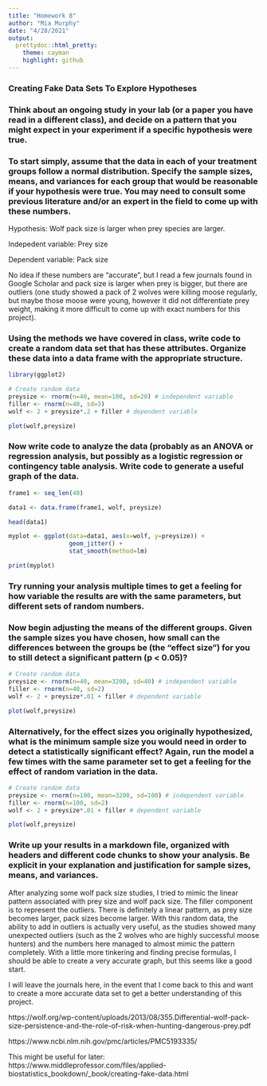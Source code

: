 ```yaml
---
title: "Homework 8"
author: "Mia Murphy"
date: "4/28/2021"
output:
  prettydoc::html_pretty:
    theme: cayman
    highlight: github
---
```




### Creating Fake Data Sets To Explore Hypotheses


### Think about an ongoing study in your lab (or a paper you have read in a different class), and decide on a pattern that you might expect in your experiment if a specific hypothesis were true.


### To start simply, assume that the data in each of your treatment groups follow a normal distribution. Specify the sample sizes, means, and variances for each group that would be reasonable if your hypothesis were true. You may need to consult some previous literature and/or an expert in the field to come up with these numbers.

Hypothesis: Wolf pack size is larger when prey species are larger.

Indepedent variable: Prey size

Dependent variable: Pack size

No idea if these numbers are "accurate", but I read a few journals found in Google Scholar
and pack size is larger when prey is bigger, but there are outliers (one study showed
a pack of 2 wolves were killing moose regularly, but maybe those moose were young,
however it did not differentiate prey weight, making it more difficult to come up 
with exact numbers for this project).


### Using the methods we have covered in class, write code to create a random data set that has these attributes. Organize these data into a data frame with the appropriate structure.

```r
library(ggplot2)

# Create random data
preysize <- rnorm(n=40, mean=100, sd=20) # independent variable
filler <- rnorm(n=40, sd=3)
wolf <- 2 + preysize*.2 + filler # dependent variable

plot(wolf,preysize)
```

### Now write code to analyze the data (probably as an ANOVA or regression analysis, but possibly as a logistic regression or contingency table analysis. Write code to generate a useful graph of the data.

```r
frame1 <- seq_len(40)
```
```r
data1 <- data.frame(frame1, wolf, preysize)
```
```r
head(data1)
```
```r
myplot <- ggplot(data=data1, aes(x=wolf, y=preysize)) +
                 geom_jitter() +
                 stat_smooth(method=lm) 

print(myplot)
```

### Try running your analysis multiple times to get a feeling for how variable the results are with the same parameters, but different sets of random numbers.


### Now begin adjusting the means of the different groups. Given the sample sizes you have chosen, how small can the differences between the groups be (the “effect size”) for you to still detect a significant pattern (p < 0.05)?

```r
# Create random data
preysize <- rnorm(n=40, mean=3200, sd=40) # independent variable
filler <- rnorm(n=40, sd=2)
wolf <- 2 + preysize*.01 + filler # dependent variable

plot(wolf,preysize)
```

### Alternatively, for the effect sizes you originally hypothesized, what is the minimum sample size you would need in order to detect a statistically significant effect? Again, run the model a few times with the same parameter set to get a feeling for the effect of random variation in the data.

```r
# Create random data
preysize <- rnorm(n=100, mean=3200, sd=100) # independent variable
filler <- rnorm(n=100, sd=2)
wolf <- 2 + preysize*.01 + filler # dependent variable

plot(wolf,preysize)
```


### Write up your results in a markdown file, organized with headers and different code chunks to show your analysis. Be explicit in your explanation and justification for sample sizes, means, and variances.

After analyzing some wolf pack size studies, I tried to mimic the linear pattern associated
with prey size and wolf pack size. The filler component is to represent the outliers.
There is definitely a linear pattern, as prey size becomes larger, pack sizes become larger.
With this random data, the ability to add in outliers is actually very useful, as the
studies showed many unexpected outliers (such as the 2 wolves who are highly successful
moose hunters) and the numbers here managed to almost mimic the pattern completely.
With a little more tinkering and finding precise formulas, I should be able to 
create a very accurate graph, but this seems like a good start.

I will leave the journals here, in the event that I come back to this and want to create
a more accurate data set to get a better understanding of this project.

https://wolf.org/wp-content/uploads/2013/08/355.Differential-wolf-pack-size-persistence-and-the-role-of-risk-when-hunting-dangerous-prey.pdf

https://www.ncbi.nlm.nih.gov/pmc/articles/PMC5193335/

This might be useful for later:
https://www.middleprofessor.com/files/applied-biostatistics_bookdown/_book/creating-fake-data.html

